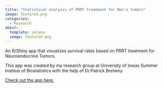 ```yaml
---
title: "Statistical analysis of PRRT treatment for Nen's tumors"
image: featured.png
categories:
  - Research
about:
  template: solana
  image: featured.png
---
```


An R/Shiny app that visualizes survival rates based on PRRT treatment for Neuroendocrine Tumors.

This app was created by my research group at University of Iowas Summer Institue of Biostatistics with the help of Dr.Patrick Breheny

[Check out the app here.](https://ph-ivshiny.iowa.uiowa.edu/pbreheny/isib/)

